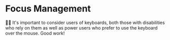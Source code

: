 # Focus Management

👨‍💼 It's important to consider users of keyboards, both those with disabilities
who rely on them as well as power users who prefer to use the keyboard over the
mouse. Good work!
